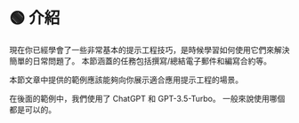 
# 🟢 介紹

現在你已經學會了一些非常基本的提示工程技巧，是時候學習如何使用它們來解決簡單的日常問題了。 本節涵蓋的任務包括撰寫/總結電子郵件和編寫合約等。

本節文章中提供的範例應該能夠向你展示適合應用提示工程的場景。

<Note>
  在後面的範例中，我們使用了 ChatGPT 和 GPT-3.5-Turbo。
  一般來說使用哪個都是可以的。
</Note>
